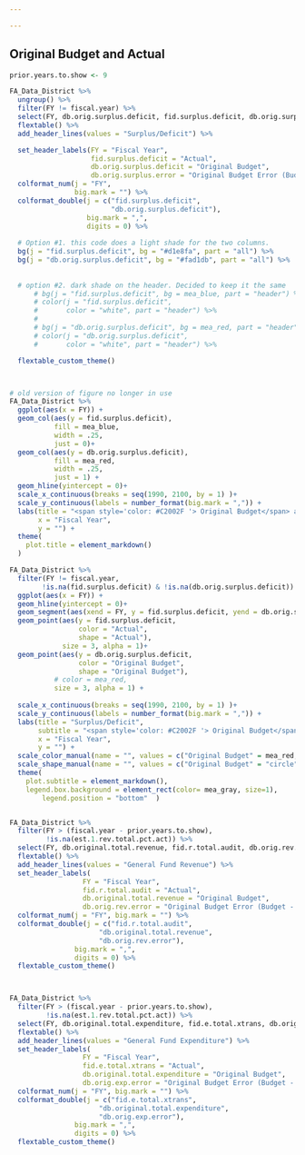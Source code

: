 ```yaml
---

---
```


## Original Budget and Actual


```r
prior.years.to.show <- 9
```




```r


FA_Data_District %>%
  ungroup() %>% 
  filter(FY != fiscal.year) %>% 
  select(FY, db.orig.surplus.deficit, fid.surplus.deficit, db.orig.surplus.error) %>%
  flextable() %>%
  add_header_lines(values = "Surplus/Deficit") %>% 

  set_header_labels(FY = "Fiscal Year",
                    fid.surplus.deficit = "Actual",
                    db.orig.surplus.deficit = "Original Budget",
                    db.orig.surplus.error = "Original Budget Error (Budget - Actual)") %>%
  colformat_num(j = "FY",
                big.mark = "") %>%
  colformat_double(j = c("fid.surplus.deficit",
                         "db.orig.surplus.deficit"),
                   big.mark = ",",
                   digits = 0) %>%
  
  # Option #1. this code does a light shade for the two columns.
  bg(j = "fid.surplus.deficit", bg = "#d1e8fa", part = "all") %>%
  bg(j = "db.orig.surplus.deficit", bg = "#fad1db", part = "all") %>%
  
  
  # option #2. dark shade on the header. Decided to keep it the same
      # bg(j = "fid.surplus.deficit", bg = mea_blue, part = "header") %>%
      # color(j = "fid.surplus.deficit",
      #       color = "white", part = "header") %>%
      # 
      # bg(j = "db.orig.surplus.deficit", bg = mea_red, part = "header") %>%
      # color(j = "db.orig.surplus.deficit",
      #       color = "white", part = "header") %>%

  flextable_custom_theme()




```


```r

# old version of figure no longer in use
FA_Data_District %>%
  ggplot(aes(x = FY)) +
  geom_col(aes(y = fid.surplus.deficit), 
           fill = mea_blue,
           width = .25,
           just = 0)+
  geom_col(aes(y = db.orig.surplus.deficit),
           fill = mea_red,
           width = .25,
           just = 1) +
  geom_hline(yintercept = 0)+
  scale_x_continuous(breaks = seq(1990, 2100, by = 1) )+
  scale_y_continuous(labels = number_format(big.mark = ",")) +
  labs(title = "<span style='color: #C2002F '> Original Budget</span> and <span style='color: #003057'> Actual</span> Surplus/Deficit",
       x = "Fiscal Year",
       y = "") +
  theme(
    plot.title = element_markdown()
  )

```


```r

FA_Data_District %>%
  filter(FY != fiscal.year,
        !is.na(fid.surplus.deficit) & !is.na(db.orig.surplus.deficit)) %>% 
  ggplot(aes(x = FY)) +
  geom_hline(yintercept = 0)+
  geom_segment(aes(xend = FY, y = fid.surplus.deficit, yend = db.orig.surplus.deficit)) +
  geom_point(aes(y = fid.surplus.deficit, 
                 color = "Actual",
                 shape = "Actual"), 
             size = 3, alpha = 1)+
  geom_point(aes(y = db.orig.surplus.deficit, 
                 color = "Original Budget",
                 shape = "Original Budget"),
           # color = mea_red, 
           size = 3, alpha = 1) +
  
  scale_x_continuous(breaks = seq(1990, 2100, by = 1) )+
  scale_y_continuous(labels = number_format(big.mark = ",")) +
  labs(title = "Surplus/Deficit",
       subtitle = "<span style='color: #C2002F '> Original Budget</span> vs. <span style='color: #003057'>Actual</span>",
       x = "Fiscal Year",
       y = "") +
  scale_color_manual(name = "", values = c("Original Budget" = mea_red, "Actual" = mea_blue))+
  scale_shape_manual(name = "", values = c("Original Budget" = "circle", "Actual" = "square")) +
  theme(
    plot.subtitle = element_markdown(),
    legend.box.background = element_rect(color= mea_gray, size=1),
        legend.position = "bottom"  )



```




\newpage



```r


FA_Data_District %>% 
  filter(FY > (fiscal.year - prior.years.to.show),
         !is.na(est.1.rev.total.pct.act)) %>% 
  select(FY, db.original.total.revenue, fid.r.total.audit, db.orig.rev.error) %>% 
  flextable() %>%
  add_header_lines(values = "General Fund Revenue") %>% 
  set_header_labels(
                  FY = "Fiscal Year",
                  fid.r.total.audit = "Actual",
                  db.original.total.revenue = "Original Budget",
                  db.orig.rev.error = "Original Budget Error (Budget - Actual)") %>% 
  colformat_num(j = "FY", big.mark = "") %>%
  colformat_double(j = c("fid.r.total.audit",
                      "db.original.total.revenue", 
                      "db.orig.rev.error"), 
                big.mark = ",",
                digits = 0) %>%
  flextable_custom_theme()




```






```r


FA_Data_District %>% 
  filter(FY > (fiscal.year - prior.years.to.show),
         !is.na(est.1.rev.total.pct.act)) %>% 
  select(FY, db.original.total.expenditure, fid.e.total.xtrans, db.orig.exp.error) %>% 
  flextable() %>% 
  add_header_lines(values = "General Fund Expenditure") %>% 
  set_header_labels(
                  FY = "Fiscal Year",
                  fid.e.total.xtrans = "Actual",
                  db.original.total.expenditure = "Original Budget",
                  db.orig.exp.error = "Original Budget Error (Budget - Actual)") %>% 
  colformat_num(j = "FY", big.mark = "") %>%
  colformat_double(j = c("fid.e.total.xtrans",
                      "db.original.total.expenditure", 
                      "db.orig.exp.error"), 
                big.mark = ",",
                digits = 0) %>%
  flextable_custom_theme()



```
